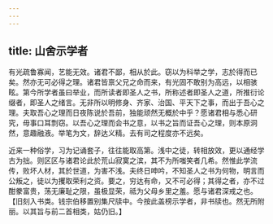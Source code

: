 ```yaml
---
---
---
```

title: 山舍示学者
---



有光疏鲁寡闻，艺能无效。诸君不鄙，相从於此。窃以为科举之学，志於得而已矣。然亦无可必得之理。诸君皆禀父兄之命而来，有光固不敢别为高远，以相骇眩。第今所学者虽曰举业，而所读者即圣人之书，所称述者即圣人之道，所推衍论缀者，即圣人之绪言。无非所以明修身、齐家、治国、平天下之事，而出于吾心之理。夫取吾心之理而日夜陈说於吾前，独能顽然无概於中乎？愿诸君相与悉心研究，毋事口耳剽窃。以吾心之理而会书之意，以书之旨而证吾心之理，则本原洞然，意趣融液。举笔为文，辞达义精。去有司之程度亦不远矣。

近来一种俗学，习为记诵套子，往往能取高第。浅中之徒，转相放效，更以通经学古为拙。则区区与诸君论此於荒山寂寞之滨，其不为所嗤笑者几希。然惟此学流传，败坏人材，其於世道，为害不浅。夫终日呻吟，不知圣人之书为何物，明言而公叛之，徒以为攫取荣利之资。要之，穷达有命，又不可必得；其得之者，亦不过酣豢富贵，荡无廉耻之限，虽极显荣，祗为父母乡里之羞。愿与诸君深戒之也。【旧刻入书类。钱宗伯移置别集尺牍中。今按此盖榜示学者，非书牍也。然无所附丽。以其旨与前二首相类，姑仍旧。】